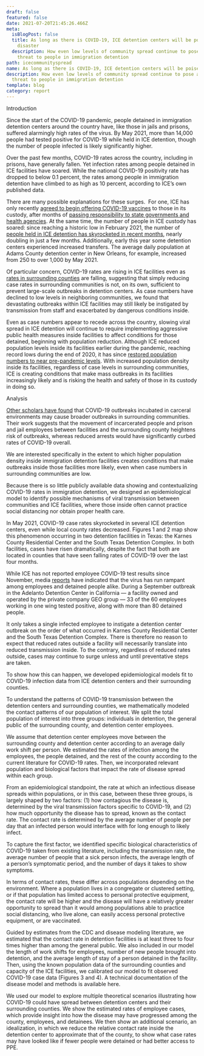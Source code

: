 ```yaml
---
draft: false
featured: false
date: 2021-07-20T21:45:26.466Z
meta:
  isBlogPost: false
  title: As long as there is COVID-19, ICE detention centers will be poised for
    disaster
  description: How even low levels of community spread continue to pose a deadly
    threat to people in immigration detention
path: icecommunityspread
name: As long as there is COVID-19, ICE detention centers will be poised for disaster
description: How even low levels of community spread continue to pose a deadly
  threat to people in immigration detention
template: blog
category: report
---
```

Introduction

Since the start of the COVID-19 pandemic, people detained in immigration detention centers around the country have, like those in jails and prisons, suffered alarmingly high rates of the virus. By May 2021, more than 14,000 people had tested positive for COVID-19 while held in ICE detention, though the number of people infected is likely significantly higher.

Over the past few months, COVID-19 rates across the country, including in prisons, have generally fallen. Yet infection rates among people detained in ICE facilities have soared. While the national COVID-19 positivity rate has dropped to below 0.1 percent, the rates among people in immigration detention have climbed to as high as 10 percent, according to ICE’s own published data.  

There are many possible explanations for these surges.  For one, ICE has only recently [agreed to begin offering COVID-19 vaccines](https://www.cnn.com/2021/07/13/politics/immigrant-detainees-vaccine-dhs/index.html) to those in its custody, after months of [passing responsibility to state governments and health agencies](https://www.washingtonpost.com/immigration/ice-detainees-covid-vaccine/2021/03/12/0936ee18-81f5-11eb-81db-b02f0398f49a_story.html). At the same time, the number of people in ICE custody has soared: since reaching a historic low in February 2021, the number of [people held in ICE detention has skyrocketed in recent months](https://www.buzzfeednews.com/article/hamedaleaziz/ice-detainee-numbers-increasing-biden), nearly doubling in just a few months. Additionally, early this year some detention centers experienced increased transfers. The average daily population at Adams County detention center in New Orleans, for example, increased from 250 to over 1,000 by May 2021.

Of particular concern, COVID-19 rates are rising in ICE facilities even as [rates in surrounding counties](https://www.nytimes.com/article/coronavirus-county-data-us.html) are falling, suggesting that simply reducing case rates in surrounding communities is not, on its own, sufficient to prevent large-scale outbreaks in detention centers. As case numbers have declined to low levels in neighboring communities, we found that devastating outbreaks within ICE facilities may still likely be instigated by transmission from staff and exacerbated by dangerous conditions inside.

Even as case numbers appear to recede across the country, slowing viral spread in ICE detention will continue to require implementing aggressive public health measures inside facilities to affect conditions for those detained, beginning with population reduction. Although ICE reduced population levels inside its facilities earlier during the pandemic, reaching record lows during the end of 2020, it has since [restored population numbers to near pre-pandemic levels](https://www.buzzfeednews.com/article/hamedaleaziz/ice-detainee-numbers-increasing-biden). With increased population density inside its facilities, regardless of case levels in surrounding communities, ICE is creating conditions that make mass outbreaks in its facilities increasingly likely and is risking the health and safety of those in its custody in doing so. 



Analysis

[Other scholars have found](https://www.medrxiv.org/content/10.1101/2020.04.08.20058842v3) that COVID-19 outbreaks incubated in carceral environments may cause broader outbreaks in surrounding communities. Their work suggests that the movement of incarcerated people and prison and jail employees between facilities and the surrounding county heightens risk of outbreaks, whereas reduced arrests would have significantly curbed rates of COVID-19 overall. 

We are interested specifically in the extent to which higher population density inside immigration detention facilities creates conditions that make outbreaks inside those facilities more likely, even when case numbers in surrounding communities are low.

Because there is so little publicly available data showing and contextualizing COVID-19 rates in immigration detention, we designed an epidemiological model to identify possible mechanisms of viral transmission between communities and ICE facilities, where those inside often cannot practice social distancing nor obtain proper health care. 

In May 2021, COVID-19 case rates skyrocketed in several ICE detention centers, even while local county rates decreased. Figures 1 and 2 map show this phenomenon occurring in two detention facilities in Texas: the Karnes County Residential Center and the South Texas Detention Complex. In both facilities, cases have risen dramatically, despite the fact that both are located in counties that have seen falling rates of COVID-19 over the last four months.

While ICE has not reported employee COVID-19 test results since November, media [reports](https://www.desertsun.com/story/news/2020/09/27/114-covid-19-cases-among-detainees-and-staff-adelanto-ice-facility/3555333001/) have indicated that the virus has run rampant among employees and detained people alike. During a September outbreak in the Adelanto Detention Center in California — a facility owned and operated by the private company GEO group — 33 of the 60 employees working in one wing tested positive, along with more than 80 detained people. 

It only takes a single infected employee to instigate a detention center outbreak on the order of what occurred in Karnes County Residential Center and the South Texas Detention Complex. There is therefore no reason to expect that reduced rates outside a facility will necessarily translate into reduced transmission inside. To the contrary, regardless of reduced rates outside, cases may continue to surge unless and until preventative steps are taken. 

To show how this can happen, we developed epidemiological models fit to COVID-19 infection data from ICE detention centers and their surrounding counties.

To understand the patterns of COVID-19 transmission between the detention centers and surrounding counties, we mathematically modeled the contact patterns of our population of interest. We split the total population of interest into three groups: individuals in detention, the general public of the surrounding county, and detention center employees.  

We assume that detention center employees move between the surrounding county and detention center according to an average daily work shift per person. We estimated the rates of infection among the employees, the people detained, and the rest of the county according to the current literature for COVID-19 rates. Then, we incorporated relevant population and biological factors that impact the rate of disease spread within each group.

From an epidemiological standpoint, the rate at which an infectious disease spreads within populations, or in this case, between these three groups, is largely shaped by two factors: (1) how contagious the disease is, determined by the viral transmission factors specific to COVID-19, and (2) how much opportunity the disease has to spread, known as the contact rate. The contact rate is determined by the average number of people per day that an infected person would interface with for long enough to likely infect.

To capture the first factor, we identified specific biological characteristics of COVID-19 taken from existing literature, including the transmission rate, the average number of people that a sick person infects, the average length of a person’s symptomatic period, and the number of days it takes to show symptoms. 

In terms of contact rates, these differ across populations depending on the environment. Where a population lives in a congregate or clustered setting, or if that population has limited access to personal protective equipment, the contact rate will be higher and the disease will have a relatively greater opportunity to spread than it would among populations able to practice social distancing, who live alone, can easily access personal protective equipment, or are vaccinated.

Guided by estimates from the CDC and disease modeling literature, we estimated that the contact rate in detention facilities is at least three to four times higher than among the general public. We also included in our model the length of work shifts for employees, number of new people brought into detention, and the average length of stay of a person detained in the facility. Then, using the known population data of the surrounding counties and capacity of the ICE facilities, we calibrated our model to fit observed COVID-19 case data (Figures 3 and 4). A technical documentation of the disease model and methods is available here.

We used our model to explore multiple theoretical scenarios illustrating how COVID-19 could have spread between detention centers and their surrounding counties. We show the estimated rates of employee cases, which provide insight into how the disease may have progressed among the county, employees, and detainees. We then show an additional scenario, an idealization, in which we reduce the relative contact rate inside the detention center to approximate that of the county, to show what case rates may have looked like if fewer people were detained or had better access to PPE.
